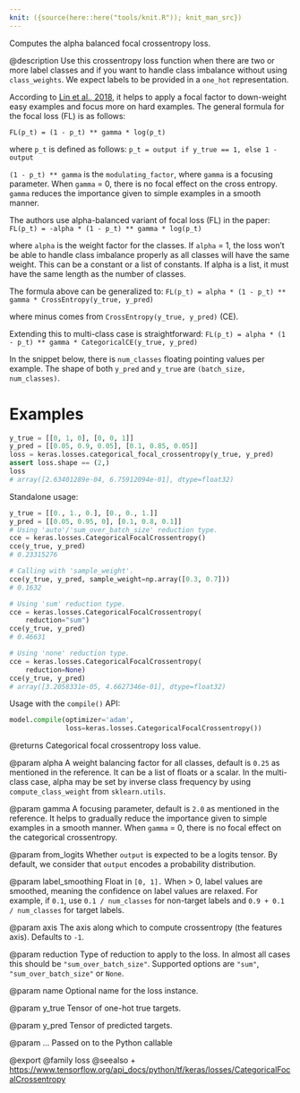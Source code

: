 ```yaml
---
knit: ({source(here::here("tools/knit.R")); knit_man_src})
---
```

Computes the alpha balanced focal crossentropy loss.

@description
Use this crossentropy loss function when there are two or more label
classes and if you want to handle class imbalance without using
`class_weights`. We expect labels to be provided in a `one_hot`
representation.

According to [Lin et al., 2018](https://arxiv.org/pdf/1708.02002.pdf), it
helps to apply a focal factor to down-weight easy examples and focus more on
hard examples. The general formula for the focal loss (FL)
is as follows:

`FL(p_t) = (1 - p_t) ** gamma * log(p_t)`

where `p_t` is defined as follows:
`p_t = output if y_true == 1, else 1 - output`

`(1 - p_t) ** gamma` is the `modulating_factor`, where `gamma` is a focusing
parameter. When `gamma` = 0, there is no focal effect on the cross entropy.
`gamma` reduces the importance given to simple examples in a smooth manner.

The authors use alpha-balanced variant of focal loss (FL) in the paper:
`FL(p_t) = -alpha * (1 - p_t) ** gamma * log(p_t)`

where `alpha` is the weight factor for the classes. If `alpha` = 1, the
loss won't be able to handle class imbalance properly as all
classes will have the same weight. This can be a constant or a list of
constants. If alpha is a list, it must have the same length as the number
of classes.

The formula above can be generalized to:
`FL(p_t) = alpha * (1 - p_t) ** gamma * CrossEntropy(y_true, y_pred)`

where minus comes from `CrossEntropy(y_true, y_pred)` (CE).

Extending this to multi-class case is straightforward:
`FL(p_t) = alpha * (1 - p_t) ** gamma * CategoricalCE(y_true, y_pred)`

In the snippet below, there is `num_classes` floating pointing values per
example. The shape of both `y_pred` and `y_true` are
`(batch_size, num_classes)`.

# Examples
```python
y_true = [[0, 1, 0], [0, 0, 1]]
y_pred = [[0.05, 0.9, 0.05], [0.1, 0.85, 0.05]]
loss = keras.losses.categorical_focal_crossentropy(y_true, y_pred)
assert loss.shape == (2,)
loss
# array([2.63401289e-04, 6.75912094e-01], dtype=float32)
```
Standalone usage:

```python
y_true = [[0., 1., 0.], [0., 0., 1.]]
y_pred = [[0.05, 0.95, 0], [0.1, 0.8, 0.1]]
# Using 'auto'/'sum_over_batch_size' reduction type.
cce = keras.losses.CategoricalFocalCrossentropy()
cce(y_true, y_pred)
# 0.23315276
```

```python
# Calling with 'sample_weight'.
cce(y_true, y_pred, sample_weight=np.array([0.3, 0.7]))
# 0.1632
```

```python
# Using 'sum' reduction type.
cce = keras.losses.CategoricalFocalCrossentropy(
    reduction="sum")
cce(y_true, y_pred)
# 0.46631
```

```python
# Using 'none' reduction type.
cce = keras.losses.CategoricalFocalCrossentropy(
    reduction=None)
cce(y_true, y_pred)
# array([3.2058331e-05, 4.6627346e-01], dtype=float32)
```

Usage with the `compile()` API:

```python
model.compile(optimizer='adam',
              loss=keras.losses.CategoricalFocalCrossentropy())
```

@returns
Categorical focal crossentropy loss value.

@param alpha
A weight balancing factor for all classes, default is `0.25` as
mentioned in the reference. It can be a list of floats or a scalar.
In the multi-class case, alpha may be set by inverse class
frequency by using `compute_class_weight` from `sklearn.utils`.

@param gamma
A focusing parameter, default is `2.0` as mentioned in the
reference. It helps to gradually reduce the importance given to
simple examples in a smooth manner. When `gamma` = 0, there is
no focal effect on the categorical crossentropy.

@param from_logits
Whether `output` is expected to be a logits tensor. By
default, we consider that `output` encodes a probability
distribution.

@param label_smoothing
Float in `[0, 1].` When > 0, label values are smoothed,
meaning the confidence on label values are relaxed. For example, if
`0.1`, use `0.1 / num_classes` for non-target labels and
`0.9 + 0.1 / num_classes` for target labels.

@param axis
The axis along which to compute crossentropy (the features
axis). Defaults to `-1`.

@param reduction
Type of reduction to apply to the loss. In almost all cases
this should be `"sum_over_batch_size"`.
Supported options are `"sum"`, `"sum_over_batch_size"` or `None`.

@param name
Optional name for the loss instance.

@param y_true
Tensor of one-hot true targets.

@param y_pred
Tensor of predicted targets.

@param ...
Passed on to the Python callable

@export
@family loss
@seealso
+ <https://www.tensorflow.org/api_docs/python/tf/keras/losses/CategoricalFocalCrossentropy>
